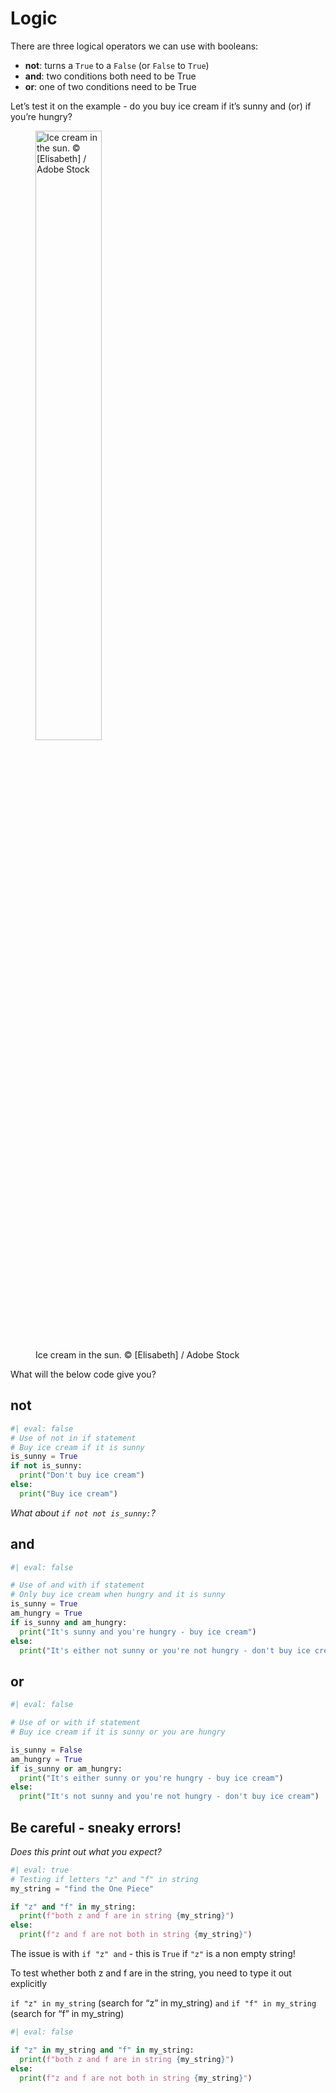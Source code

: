 # Logic 

There are three logical operators we can use with booleans: 

-  **not**: turns a ```True``` to a ```False``` (or ```False``` to ```True```)
-  **and**: two conditions both need to be True
-  **or**: one of two conditions need to be True

Let's test it on the example - do you buy ice cream if it's sunny and (or) if you're hungry? 

![Ice cream in the sun. © [Elisabeth] / Adobe Stock ](/images/icecream.png){width=50%}

What will the below code give you?

::: {.panel-tabset}

## not

```python
#| eval: false
# Use of not in if statement
# Buy ice cream if it is sunny
is_sunny = True 
if not is_sunny: 
  print("Don't buy ice cream")
else: 
  print("Buy ice cream")
```
_What about ```if not not is_sunny:```?_

## and

```python
#| eval: false

# Use of and with if statement 
# Only buy ice cream when hungry and it is sunny
is_sunny = True
am_hungry = True
if is_sunny and am_hungry: 
  print("It's sunny and you're hungry - buy ice cream")
else: 
  print("It's either not sunny or you're not hungry - don't buy ice cream")
```

## or 

```python
#| eval: false

# Use of or with if statement 
# Buy ice cream if it is sunny or you are hungry

is_sunny = False
am_hungry = True
if is_sunny or am_hungry: 
  print("It's either sunny or you're hungry - buy ice cream")
else: 
  print("It's not sunny and you're not hungry - don't buy ice cream")
```

:::

## Be careful - sneaky errors!

_Does this print out what you expect?_
```python
#| eval: true
# Testing if letters "z" and "f" in string
my_string = "find the One Piece" 

if "z" and "f" in my_string: 
  print(f"both z and f are in string {my_string}")
else:
  print(f"z and f are not both in string {my_string}")
```

::: { .callout-tip collapse="true" title="Show explanation"}

The issue is with `if "z" and` - this is `True` if `"z"` is a non empty string! 

To test whether both z and f are in the string, you need to type it out explicitly

`if "z" in my_string` (search for "z" in my_string)
`and`
`if "f" in my_string` (search for "f" in my_string)

```python
#| eval: false

if "z" in my_string and "f" in my_string: 
  print(f"both z and f are in string {my_string}")
else:
  print(f"z and f are not both in string {my_string}")
```
:::